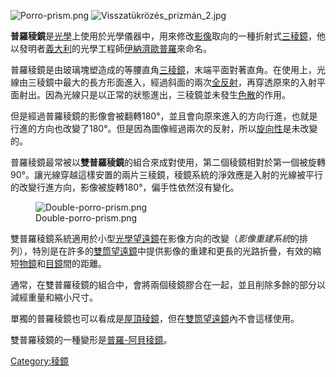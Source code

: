 [[File:Porro-prism.png|thumb]]
[[File:Visszatükrözés_prizmán_2.jpg|thumb]]

'''普羅稜鏡'''是[[光學|光學]]上使用於光學儀器中，用來修改[[影像|影像]]取向的一種折射式[[三稜鏡|三稜鏡]]，他以發明者[[義大利|義大利]]的光學工程師[[伊納濟歐普羅|伊納濟歐普羅]]來命名。

普羅稜鏡是由玻璃塊塑造成的等腰直角[[三稜鏡|三稜鏡]]，末端平面對著直角。在使用上，光線由三稜鏡中最大的長方形面進入，經過斜面的兩次[[全反射|全反射]]，再穿透原來的入射平面射出。因為光線只是以正常的狀態進出，三稜鏡並未發生[[色散|色散]]的作用。

但是經過普羅稜鏡的影像會被翻轉180°，並且會向原來進入的方向行進，也就是行進的方向也改變了180°。但是因為圖像經過兩次的反射，所以[[利手|旋向性]]是未改變的。

普羅稜鏡最常被以'''雙普羅稜鏡'''的組合來成對使用，第二個稜鏡相對於第一個被旋轉90°。讓光線穿越這樣安置的兩片三稜鏡，稜鏡系統的淨效應是入射的光線被平行的改變行進方向，影像被旋轉180°，偏手性依然沒有變化。

[[File:Double-porro-prism.png|thumb]]

雙普羅稜鏡系統適用於小型[[光學望遠鏡|光學望遠鏡]]在影像方向的改變（''影像重建系統''的排列），特別是在許多的[[雙筒望遠鏡|雙筒望遠鏡]]中提供影像的重建和更長的光路折疊，有效的縮短[[物鏡|物鏡]]和[[接目鏡|目鏡]]間的距離。

通常，在雙普羅稜鏡的組合中，會將兩個稜鏡膠合在一起，並且削除多餘的部分以減經重量和縮小尺寸。

單獨的普羅稜鏡也可以看成是[[屋頂稜鏡|屋頂稜鏡]]，但在[[雙筒望遠鏡|雙筒望遠鏡]]內不會這樣使用。

雙普羅稜鏡的一種變形是[[普羅-阿貝稜鏡|普羅-阿貝稜鏡]]。

{{Translation/Ref|en|Porro Prism}}
{{Physics-stub}}

[[Category:稜鏡|Category:稜鏡]]